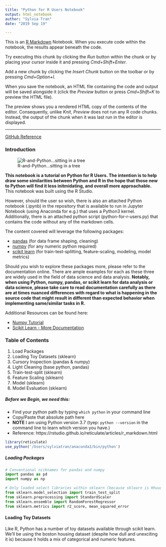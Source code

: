 ```yaml
---
title: "Python for R Users Notebook"
output: html_notebook
author: "Sylvia Tran"
date: "2019 Sep 19"

---
```

This is an [R Markdown](http://rmarkdown.rstudio.com) Notebook. When you execute code within the notebook, the results appear beneath the code. 

Try executing this chunk by clicking the *Run* button within the chunk or by placing your cursor inside it and pressing *Cmd+Shift+Enter*. 

Add a new chunk by clicking the *Insert Chunk* button on the toolbar or by pressing *Cmd+Option+I*.

When you save the notebook, an HTML file containing the code and output will be saved alongside it (click the *Preview* button or press *Cmd+Shift+K* to preview the HTML file). 

The preview shows you a rendered HTML copy of the contents of the editor. Consequently, unlike *Knit*, *Preview* does not run any R code chunks. Instead, the output of the chunk when it was last run in the editor is displayed.

-----------
[GitHub Reference](https://github.com/godsylla/python-for-R-users/)

### Introduction
![R-and-Python...sitting in a tree](../assets/python-are-r-friends.png)



**This notebook is a tutorial on Python for R Users. The intention is to help draw some similarities between Python and R in the hope that those new to Python will find it less initmidating, and overall more approachable.** This notebook was built using the R Studio. 

However, should the user so wish, there is also an attached Python notebook (.ipynb) in the repository that is available to run in Jupyter Notebook (using Anaconda for e.g.) that uses a Python3 kernel. Additionally, there is an attached python script (python-for-r-users.py) that contains the code without any of the markdown cells.

The content covered will leverage the following packages:

  - [pandas](https://pandas.pydata.org/pandas-docs/stable/) (for data frame shaping, cleaning)
  - [numpy](https://docs.scipy.org/doc/numpy/reference/index.html) (for any numeric python required)
  - [scikit learn](https://scikit-learn.org/stable/user_guide.html) (for train-test-splitting, feature-scaling, modeling, model metrics)

Should you wish to explore these packages more, please refer to the documentation online. There are ample examples for each as these three are widely used in the field of data science and data analysis. **Notably, when using Python, numpy, pandas, or scikit learn for data analysis or data science, please take care to read documentation carefully as there are at times nuanced differences with regard to what is happening in the source code that might result in different than expected behavior when implementing same/similar tasks in R.** 

Additional Resources can be found here:

  - [Numpy Tutorial](http://cs231n.github.io/python-numpy-tutorial/)
  - [Scikit Learn - More Documentation](https://scikit-learn.org/stable/index.html)
  
  
### Table of Contents
  1. Load Packages
  2. Loading Toy Datasets (sklearn)
  3. Cursory Inspection (pandas & numpy)
  4. Light Cleaning (base python, pandas)
  5. Train-test-split (sklearn)
  6. Feature Scaling (sklearn)
  7. Model (sklearn)
  8. Model Evaluation (sklearn)
  
  
##### Before we Begin, we need this:

   - Find your python path by typing `which python` in your command line
   - Copy/Paste that absolute path here
   - **NOTE** I am using Python version 3.7 (tyep: `python --version` in the command line to learn which version you have.)
   - Reference: https://rstudio.github.io/reticulate/articles/r_markdown.html
   
```r
library(reticulate)
use_python('/Users/sylviatran/anaconda3/bin/python')
```
  

##### Loading Packages
```python
# Conventional nicknames for pandas and numpy 
import pandas as pd
import numpy as np

# Only loaded select libraries within sklearn (because sklearn is HhuuuUUUUuuuuuugE~~!!!)
from sklearn.model_selection import train_test_split
from sklearn.preprocessing import StandardScaler
from sklearn.ensemble import RandomForestRegressor
from sklearn.metrics import r2_score, mean_squared_error

```

#### Loading Toy Datasets
Like R, Python has a number of toy datasets available through scikit learn. 
We'll be using the boston housing dataset (despite how dull and unexciting it is) because it holds a mix of categorical and numeric features. 


